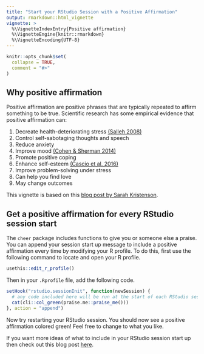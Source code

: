 ```yaml
---
title: "Start your RStudio Session with a Positive Affirmation"
output: rmarkdown::html_vignette
vignette: >
  %\VignetteIndexEntry{Positive affirmation}
  %\VignetteEngine{knitr::rmarkdown}
  %\VignetteEncoding{UTF-8}
---
```


```r
knitr::opts_chunk$set(
  collapse = TRUE,
  comment = "#>"
)
```

## Why positive affirmation

Positive affirmation are positive phrases that are typically repeated to affirm something to be true. Scientific research has some empirical evidence that positive affirmation can:

1. Decreate health-deteriorating stress [(Salleh 2008)](https://www.ncbi.nlm.nih.gov/pmc/articles/PMC3341916/)
2. Control self-sabotaging thoughts and speech
3. Reduce anxiety
4. Improve mood [(Cohen & Sherman 2014)](https://depts.washington.edu/anesth/edi/_resources-docs/Cohen_annurev-psych-010213-115137.pdf)
5. Promote positive coping
6. Enhance self-esteem [(Cascio et al. 2016)](https://www.ncbi.nlm.nih.gov/pmc/articles/PMC4814782/)
7. Improve problem-solving under stress
8. Can help you find love
9. May change outcomes


This vignette is based on this [blog post by Sarah Kristenson](https://www.happierhuman.com/benefits-affirmations/).


## Get a positive affirmation for every RStudio session start

The `cheer` package includes functions to give you or someone else a praise. You can append your session start up message to include a positive affirmation every time by modifying your R profile. To do this, first use the following command to locate and open your R profile.

```r
usethis::edit_r_profile()
```

Then in your `.Rprofile` file, add the following code.

```r
setHook("rstudio.sessionInit", function(newSession) {
  # any code included here will be run at the start of each RStudio session
  cat(cli::col_green(praise.me::praise_me()))
}, action = "append")
```

Now try restarting your RStudio session. You should now see a positive affirmation colored green! Feel free to change to what you like. 

If you want more ideas of what to include in your RStudio session start up then check out this blog post [here](https://damien-datasci-blog.netlify.app/post/2020-12-31-pimp-your-r-startup-message/).
